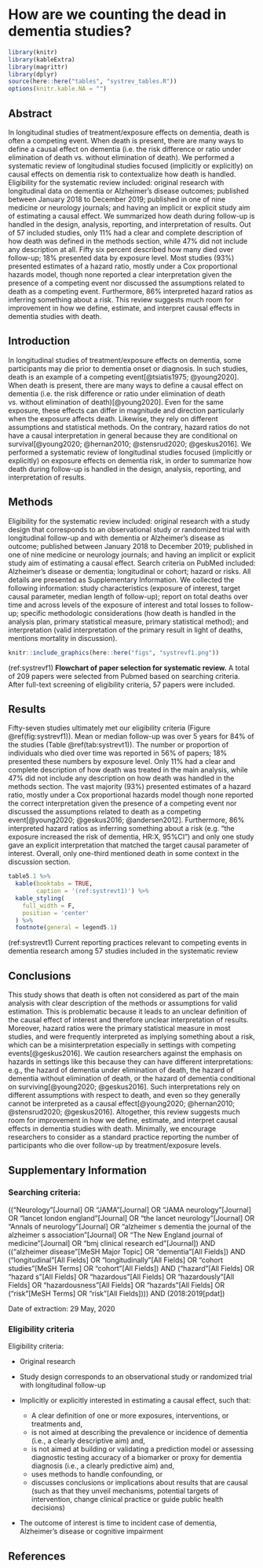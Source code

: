 # How are we counting the dead in dementia studies? {#chapter5}

\chaptermark{Counting the death}

\newpage

```r
library(knitr)
library(kableExtra)
library(magrittr)
library(dplyr)
source(here::here("tables", "systrev_tables.R"))
options(knitr.kable.NA = "")
```

## Abstract

In longitudinal studies of treatment/exposure effects on dementia, death is often a competing event. When death is present, there are many ways to define a causal effect on dementia (i.e. the risk difference or ratio under elimination of death vs. without elimination of death). We performed a systematic review of longitudinal studies focused (implicitly or explicitly) on causal effects on dementia risk to contextualize how death is handled. Eligibility for the systematic review included: original research with longitudinal data on dementia or Alzheimer’s disease outcomes; published between January 2018 to December 2019; published in one of nine medicine or neurology journals; and having an implicit or explicit study aim of estimating a causal effect. We summarized how death during follow-up is handled in the design, analysis, reporting, and interpretation of results. Out of 57 included studies, only 11% had a clear and complete description of how death was defined in the methods section, while 47% did not include any description at all. Fifty six percent described how many died over follow-up; 18% presented data by exposure level. Most studies (93%) presented estimates of a hazard ratio, mostly under a Cox proportional hazards model, though none reported a clear interpretation given the presence of a competing event nor discussed the assumptions related to death as a competing event. Furthermore, 86% interpreted hazard ratios as inferring something about a risk. This review suggests much room for improvement in how we define, estimate, and interpret causal effects in dementia studies with death.

\newpage

## Introduction

In longitudinal studies of treatment/exposure effects on dementia, some participants may die prior to dementia onset or diagnosis. In such studies, death is an example of a competing event[@tsiatis1975; @young2020]. When death is present, there are many ways to define a causal effect on dementia (i.e. the risk difference or ratio under elimination of death vs. without elimination of death)[@young2020]. Even for the same exposure, these effects can differ in magnitude and direction particularly when the exposure affects death. Likewise, they rely on different assumptions and statistical methods. On the contrary, hazard ratios do not have a causal interpretation in general because they are conditional on survival[@young2020; @hernan2010; @stensrud2020; @geskus2016].  We performed a systematic review of longitudinal studies focused (implicitly or explicitly) on exposure effects on dementia risk, in order to summarize how death during follow-up is handled in the design, analysis, reporting, and interpretation of results.

## Methods

Eligibility for the systematic review included: original research with a study design that corresponds to an observational study or randomized trial with longitudinal follow-up and with dementia or Alzheimer’s disease as outcome; published between January 2018 to December 2019; published in one of nine medicine or neurology journals; and having an implicit or explicit study aim of estimating a causal effect. Search criteria on PubMed included: Alzheimer’s disease or dementia; longitudinal or cohort; hazard or risks. All details are presented as Supplementary Information. We collected the following information: study characteristics (exposure of interest, target causal parameter, median length of follow-up); report on total deaths over time and across levels of the exposure of interest and total losses to follow-up; specific methodologic considerations (how death is handled in the analysis plan, primary statistical measure, primary statistical method); and interpretation (valid interpretation of the primary result in light of deaths, mentions mortality in discussion).

```r
knitr::include_graphics(here::here("figs", "systrevf1.png"))
```

(ref:systrevf1) **Flowchart of paper selection for systematic review.** A total of 209 papers were selected from Pubmed based on searching criteria. After full-text screening of eligibility criteria, 57 papers were included.

## Results

Fifty-seven studies ultimately met our eligibility criteria (Figure \@ref(fig:systrevf1)). Mean or median follow-up was over 5 years for 84% of the studies (Table  \@ref(tab:systrevt1)). The number or proportion of individuals who died over time was reported in 56% of papers; 18% presented these numbers by exposure level. Only 11% had a clear and complete description of how death was treated in the main analysis, while 47% did not include any description on how death was handled in the methods section. The vast majority (93%) presented estimates of a hazard ratio, mostly under a Cox proportional hazards model though none reported the correct interpretation given the presence of a competing event nor discussed the assumptions related to death as a competing event[@young2020; @geskus2016; @andersen2012]. Furthermore, 86% interpreted hazard ratios as inferring something about a risk (e.g. “the exposure increased the risk of dementia, HR:X, 95%CI”) and only one study gave an explicit interpretation that matched the target causal parameter of interest. Overall, only one-third mentioned death in some context in the discussion section.

```r
table5.1 %>%
  kable(booktabs = TRUE,
        caption = '(ref:systrevt1)') %>%
  kable_styling(
    full_width = F,
    position = 'center'
  ) %>%
  footnote(general = legend5.1)
```
(ref:systrevt1) Current reporting practices relevant to competing events in dementia research among 57 studies included in the systematic review

## Conclusions

This study shows that death is often not considered as part of the main analysis with clear description of the methods or assumptions for valid estimation. This is problematic because it leads to an unclear definition of the causal effect of interest and therefore unclear interpretation of results. Moreover, hazard ratios were the primary statistical measure in most studies, and were frequently interpreted as implying something about a risk, which can be a misinterpretation especially in settings with competing events[@geskus2016]. We caution researchers against the emphasis on hazards in settings like this because they can have different interpretations: e.g., the hazard of dementia under elimination of death, the hazard of dementia without elimination of death, or the hazard of dementia conditional on surviving[@young2020; @geskus2016]. Such interpretations rely on different assumptions with respect to death, and even so they generally cannot be interpreted as a causal effect[@young2020; @hernan2010; @stensrud2020; @geskus2016]. Altogether, this review suggests much room for improvement in how we define, estimate, and interpret causal effects in dementia studies with death. Minimally, we encourage researchers to consider as a standard practice reporting the number of participants who die over follow-up by treatment/exposure levels. 

\newpage

## Supplementary Information

###	Searching criteria:

(("Neurology"[Journal] OR "JAMA"[Journal] OR "JAMA neurology"[Journal] OR "lancet london england"[Journal] OR "the lancet neurology"[Journal] OR "Annals of neurology"[Journal] OR "alzheimer s dementia the journal of the alzheimer s association"[Journal] OR "The New England journal of medicine"[Journal] OR "bmj clinical research ed"[Journal]) AND (("alzheimer disease"[MeSH Major Topic] OR "dementia"[All Fields]) AND ("longitudinal"[All Fields] OR "longitudinally"[All Fields] OR "cohort studies"[MeSH Terms] OR "cohort"[All Fields]) AND ("hazard"[All Fields] OR "hazard s"[All Fields] OR "hazardous"[All Fields] OR "hazardously"[All Fields] OR "hazardousness"[All Fields] OR "hazards"[All Fields] OR ("risk"[MeSH Terms] OR "risk"[All Fields]))) AND (2018:2019[pdat])

Date of extraction: 29 May, 2020

###	Eligibility criteria

Eligibility criteria: 

-	Original research

-	Study design corresponds to an observational study or randomized trial with longitudinal follow-up

-	Implicitly or explicitly interested in estimating a causal effect, such that:

    +	A clear definition of one or more exposures, interventions, or treatments and, 
    +	is not aimed at describing the prevalence or incidence of dementia (i.e., a clearly descriptive aim) and,
    +	is not aimed at building or validating a prediction model or assessing diagnostic testing accuracy of a biomarker or proxy for dementia diagnosis (i.e., a clearly predictive aim) and,
    +	uses methods to handle confounding, or
    +	discusses conclusions or implications about results that are causal (such as that they unveil mechanisms, potential targets of intervention, change clinical practice or guide public health decisions)

-	The outcome of interest is time to incident case of dementia, Alzheimer’s disease or cognitive impairment

\newpage
## References

\printbibliography[segment=\therefsegment,heading=subbibliography]
